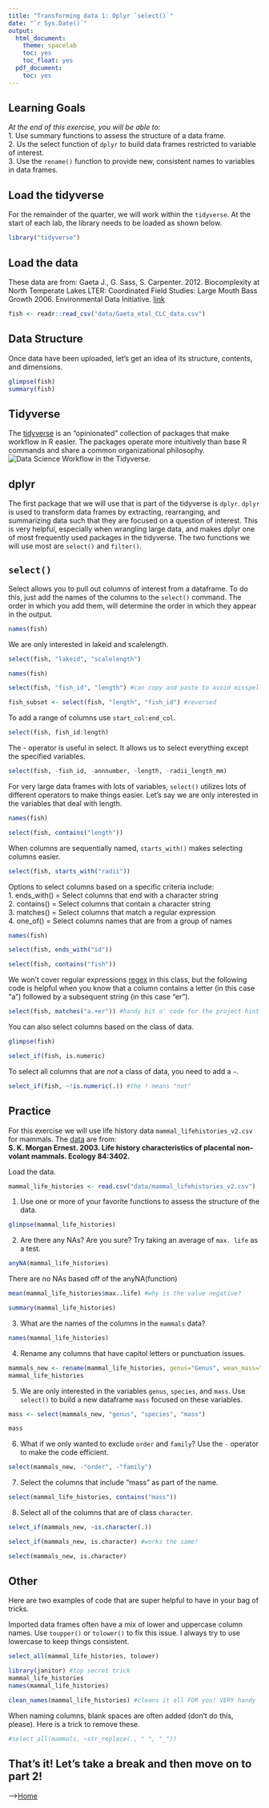 ```yaml
---
title: "Transforming data 1: Dplyr `select()`"
date: "`r Sys.Date()`"
output:
  html_document:
    theme: spacelab
    toc: yes
    toc_float: yes
  pdf_document:
    toc: yes
---
```


## Learning Goals  

*At the end of this exercise, you will be able to:*    
1. Use summary functions to assess the structure of a data frame.  
2. Us the select function of `dplyr` to build data frames restricted to variable of interest.  
3. Use the `rename()` function to provide new, consistent names to variables in data frames.  

## Load the tidyverse   

For the remainder of the quarter, we will work within the `tidyverse`. At the start of each lab, the library needs to be loaded as shown below.  

```r
library("tidyverse")
```

## Load the data   

These data are from: Gaeta J., G. Sass, S. Carpenter. 2012. Biocomplexity at North Temperate Lakes LTER: Coordinated Field Studies: Large Mouth Bass Growth 2006. Environmental Data Initiative.  [link](https://portal.edirepository.org/nis/mapbrowse?scope=knb-lter-ntl&identifier=267)  


```r
fish <- readr::read_csv("data/Gaeta_etal_CLC_data.csv")
```

## Data Structure   

Once data have been uploaded, let's get an idea of its structure, contents, and dimensions.   

```r
glimpse(fish)
summary(fish)
```

## Tidyverse   

The [tidyverse](www.tidyverse.org) is an "opinionated" collection of packages that make workflow in R easier. The packages operate more intuitively than base R commands and share a common organizational philosophy.  
![*Data Science Workflow in the Tidyverse.*](tidy-1.png)  

## dplyr   

The first package that we will use that is part of the tidyverse is `dplyr`. `dplyr` is used to transform data frames by extracting, rearranging, and summarizing data such that they are focused on a question of interest. This is very helpful,  especially when wrangling large data, and makes dplyr one of most frequently used packages in the tidyverse. The two functions we will use most are `select()` and `filter()`.  

## `select()`   

Select allows you to pull out columns of interest from a dataframe. To do this, just add the names of the columns to the `select()` command. The order in which you add them, will determine the order in which they appear in the output.   

```r
names(fish)
```

We are only interested in lakeid and scalelength.   

```r
select(fish, "lakeid", "scalelength")
```

```r
names(fish)
```

```r
select(fish, "fish_id", "length") #can copy and paste to avoid misspelling
```

```r
fish_subset <- select(fish, "length", "fish_id") #reversed
```

To add a range of columns use `start_col:end_col`.   

```r
select(fish, fish_id:length)
```

The - operator is useful in select. It allows us to select everything except the specified variables.   

```r
select(fish, -fish_id, -annnumber, -length, -radii_length_mm)
```

For very large data frames with lots of variables, `select()` utilizes lots of different operators to make things easier. Let's say we are only interested in the variables that deal with length.  

```r
names(fish)
```

```r
select(fish, contains("length"))
```

When columns are sequentially named, `starts_with()` makes selecting columns easier.  

```r
select(fish, starts_with("radii"))
```

Options to select columns based on a specific criteria include:  
1. ends_with() = Select columns that end with a character string  
2. contains() = Select columns that contain a character string  
3. matches() = Select columns that match a regular expression  
4. one_of() = Select columns names that are from a group of names  

```r
names(fish)
```

```r
select(fish, ends_with("id"))
```

```r
select(fish, contains("fish"))
```

We won't cover regular expressions [regex](https://en.wikipedia.org/wiki/Regular_expression) in this class, but the following code is helpful when you know that a column contains a letter (in this case "a") followed by a subsequent string (in this case "er").  

```r
select(fish, matches("a.+er")) #handy bit o' code for the project hint hint
```

You can also select columns based on the class of data.  

```r
glimpse(fish)
```

```r
select_if(fish, is.numeric)
```

To select all columns that are *not* a class of data, you need to add a `~`.  

```r
select_if(fish, ~!is.numeric(.)) #the ! means "not"
```

## Practice  

For this exercise we will use life history data `mammal_lifehistories_v2.csv` for mammals. The [data](http://esapubs.org/archive/ecol/E084/093/) are from:  
**S. K. Morgan Ernest. 2003. Life history characteristics of placental non-volant mammals. Ecology 84:3402.**  

Load the data.  

```r
mammal_life_histories <- read.csv("data/mammal_lifehistories_v2.csv")
```

1. Use one or more of your favorite functions to assess the structure of the data.  

```r
glimpse(mammal_life_histories)
```

2. Are there any NAs? Are you sure? Try taking an average of `max. life` as a test.  

```r
anyNA(mammal_life_histories)
```

There are no NAs based off of the anyNA(function)

```r
mean(mammal_life_histories$max..life) #why is the value negative?
```

```r
summary(mammal_life_histories)
```

3. What are the names of the columns in the `mammals` data?   

```r
names(mammal_life_histories)
```

4. Rename any columns that have capitol letters or punctuation issues.  

```r
mammals_new <- rename(mammal_life_histories, genus="Genus", wean_mass="wean.mass", afr="AFR", max_life="max..life", litter_size="litter.size", litters_year="litters.year")
mammal_life_histories
```

5. We are only interested in the variables `genus`, `species`, and `mass`. Use `select()` to build a new dataframe `mass` focused on these variables.   

```r
mass <- select(mammals_new, "genus", "species", "mass")
```

```r
mass
```

6. What if we only wanted to exclude `order` and `family`? Use the `-` operator to make the code efficient.   

```r
select(mammals_new, -"order", -"family")
```

7. Select the columns that include "mass" as part of the name.  

```r
select(mammal_life_histories, contains("mass"))
```

8. Select all of the columns that are of class `character`.  

```r
select_if(mammals_new, ~is.character(.))
```

```r
select_if(mammals_new, is.character) #works the same!
```

```r
select(mammals_new, is.character)
```

## Other  

Here are two examples of code that are super helpful to have in your bag of tricks.  

Imported data frames often have a mix of lower and uppercase column names. Use `toupper()` or `tolower()` to fix this issue. I always try to use lowercase to keep things consistent.  

```r
select_all(mammal_life_histories, tolower)
```

```r
library(janitor) #top secret trick
mammal_life_histories
names(mammal_life_histories)
```

```r
clean_names(mammal_life_histories) #cleans it all FOR you! VERY handy
```

When naming columns, blank spaces are often added (don't do this, please). Here is a trick to remove these.  

```r
#select_all(mammals, ~str_replace(., " ", "_"))
```

## That's it! Let's take a break and then move on to part 2! 

-->[Home](https://jmledford3115.github.io/datascibiol/)  